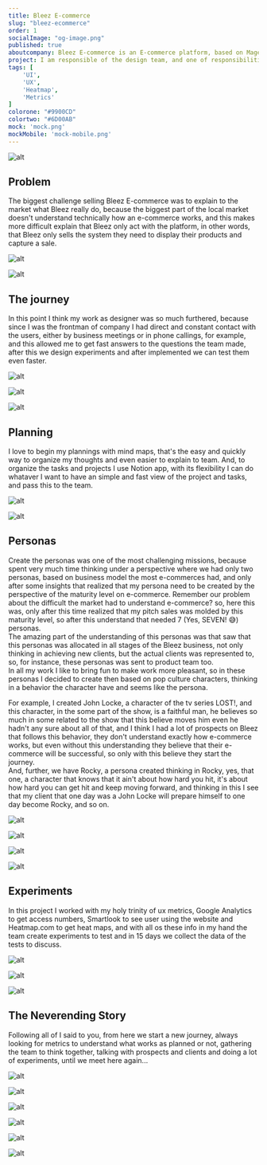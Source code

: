 ```yaml
---
title: Bleez E-commerce
slug: "bleez-ecommerce"
order: 1
socialImage: "og-image.png"
published: true
aboutcompany: Bleez E-commerce is an E-commerce platform, based on Magento 2, focused in start and grow an online store.
project: I am responsible of the design team, and one of responsibilities of design team was act with the marketing team, looking for new clients.
tags: [
    'UI',
    'UX',
    'Heatmap',
    'Metrics'
]
colorone: "#9900CD"
colortwo: "#6D00AB"
mock: 'mock.png'
mockMobile: 'mock-mobile.png'
---
```

![alt](case/cover.png)

## Problem

<p class="text">The biggest challenge selling Bleez E-commerce was to explain to the market what Bleez really do, because the biggest part of the local market doesn't understand technically how an e-commerce works, and this makes more difficult explain that Bleez only act with the platform, in other words, that Bleez only sells the system they need to display their products and capture a sale.</p>

<div class="gallery gallery-narrow">

![alt](case/bleez-case-home-mobile.png)

![alt](case/bleez-case-home.png)

</div>

## The journey

<p class="text">In this point I think my work as designer was so much furthered, because since I was the frontman of company I had direct and constant contact with the users, either by business meetings or in phone callings, for example, and this allowed me to get fast answers to the questions the team made, after this we design experiments and after implemented we can test them even faster.</p>

<div class="gallery">

![alt](case/bleez-plans3.png)

![alt](case/bleez-plans2.png)

![alt](case/bleez-plans1.png)

</div>

## Planning

<p class="text">
I love to begin my plannings with mind maps, that's the easy and quickly way to organize my thoughts and even easier to explain to team. And, to organize the tasks and projects I use Notion app, with its flexibility I can do whataver I want to have an simple and fast view of the project and tasks, and pass this to the team.
</p>

<div class="gallery gallery-narrow">

![alt](case/bleez-planning-1.png)

![alt](case/bleez-planning-2.png)

</div>

## Personas

<div class="texts">

<p class="text">
Create the personas was one of the most challenging missions, because spent very much time thinking under a perspective where we had only two personas, based on business model the most e-commerces had, and only after some insights that realized that my persona need to be created by the perspective of the maturity level on e-commerce. Remember our problem about the difficult the market had to understand e-commerce? so, here this was, only after this time realized that my pitch sales was molded by this maturity level, so after this understand that needed 7 (Yes, SEVEN! 😅) personas.
<br />
The amazing part of the understanding of this personas was that saw that this personas was allocated in all stages of the Bleez business, not only thinking in achieving new clients, but the actual clients was represented to, so, for instance, these personas was sent to product team too.
<br />
In all my work I like to bring fun to make work more pleasant, so in these personas I decided to create then based on pop culture characters, thinking in a behavior the character have and seems like the persona.
</p>

<p class="text">
For example, I created John Locke, a character of the tv series LOST!, and this character, in the some part of the show, is a faithful man, he believes so much in some related to the show that this believe moves him even he hadn't any sure about all of that, and I think I had a lot of prospects on Bleez that follows this behavior, they don't understand exactly how e-commerce works, but even without this understanding they believe that their e-commerce will be successful, so only with this believe they start the journey.
<br />
And, further, we have Rocky, a persona created thinking in Rocky, yes, that one, a character that knows that it ain't about how hard you hit, it's about how hard you can get hit and keep moving forward, and thinking in this I see that my client that one day was a John Locke will prepare himself to one day become Rocky, and so on.
</p>

</div>

<div class="gallery gallery-narrow">

![alt](case/bleez-persona-1.png)

![alt](case/bleez-persona-2.png)

![alt](case/bleez-persona-3.png)

![alt](case/bleez-persona-4.png)

</div>

## Experiments

<p class="text">
In this project I worked with my holy trinity of ux metrics, Google Analytics to get access numbers, Smartlook to see user using the website and Heatmap.com to get heat maps, and with all os these info in my hand the team create experiments to test and in 15 days we collect the data of the tests to discuss.
</p>

<div class="gallery">

![alt](case/bleez-metrics-1.png)

![alt](case/bleez-metrics-2.png)

![alt](case/bleez-metrics-3.png)

</div>

## The Neverending Story

<p class="text">
Following all of I said to you, from here we start a new journey, always looking for metrics to understand what works as planned or not, gathering the team to think together, talking with prospects and clients and doing a lot of experiments, until we meet here again...
</p>

<div class="gallery">

![alt](case/bleez-case-1.png)

![alt](case/bleez-case-2.png)

![alt](case/bleez-case-3.png)

</div>

<div class="gallery">

![alt](case/bleez-funcionalidades.png)

![alt](case/bleez-precos.png)

![alt](case/bleez-blog.png)

</div>